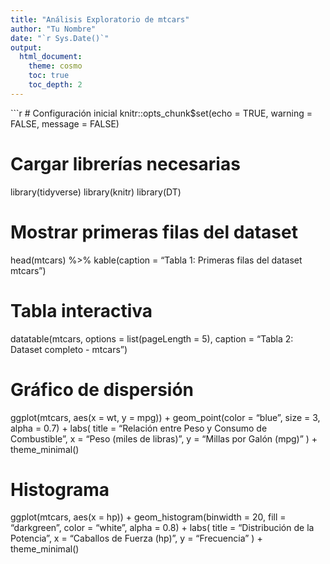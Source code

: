 ---
title: "Análisis Exploratorio de mtcars"
author: "Tu Nombre"
date: "`r Sys.Date()`"
output:
  html_document:
    theme: cosmo
    toc: true
    toc_depth: 2
---

```{r setup, include=FALSE}
# Configuración inicial
knitr::opts_chunk$set(echo = TRUE, warning = FALSE, message = FALSE)

# Cargar librerías necesarias
library(tidyverse)
library(knitr)
library(DT)

# Mostrar primeras filas del dataset
head(mtcars) %>% 
  kable(caption = "Tabla 1: Primeras filas del dataset mtcars")

# Tabla interactiva
datatable(mtcars, options = list(pageLength = 5), caption = "Tabla 2: Dataset completo - mtcars")


# Gráfico de dispersión
ggplot(mtcars, aes(x = wt, y = mpg)) +
  geom_point(color = "blue", size = 3, alpha = 0.7) +
  labs(
    title = "Relación entre Peso y Consumo de Combustible",
    x = "Peso (miles de libras)",
    y = "Millas por Galón (mpg)"
  ) +
  theme_minimal()

# Histograma
ggplot(mtcars, aes(x = hp)) +
  geom_histogram(binwidth = 20, fill = "darkgreen", color = "white", alpha = 0.8) +
  labs(
    title = "Distribución de la Potencia",
    x = "Caballos de Fuerza (hp)",
    y = "Frecuencia"
  ) +
  theme_minimal()
